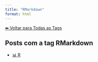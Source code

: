 ```yaml
---
title: "RMarkdown"
format: html
---
```


[⬅ Voltar para Todas as Tags](../tags.qmd)

## Posts com a tag **RMarkdown**

- [📊 R](/posts/programacao/r/index.html)
